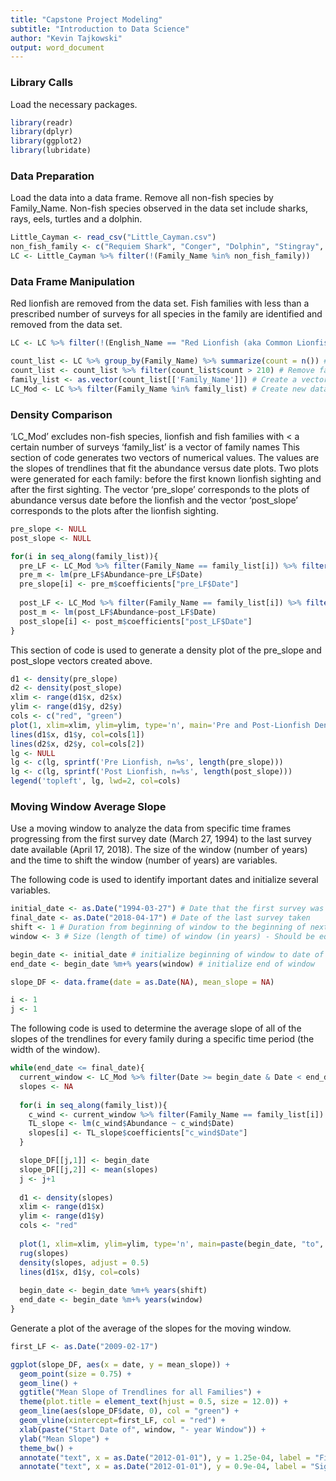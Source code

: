```yaml
---
title: "Capstone Project Modeling"
subtitle: "Introduction to Data Science"
author: "Kevin Tajkowski"
output: word_document
---
```


### Library Calls
Load the necessary packages.

```r
library(readr)
library(dplyr)
library(ggplot2)
library(lubridate)
```


### Data Preparation
Load the data into a data frame.  Remove all non-fish species by Family_Name.  Non-fish species observed in the data set include sharks, rays, eels, turtles and a dolphin.

```r
Little_Cayman <- read_csv("Little_Cayman.csv")
non_fish_family <- c("Requiem Shark", "Conger", "Dolphin", "Stingray", "Manta", "Moray", "Eagle Ray", "Snake Eel", "Carpet Shark", "Hammerhead Shark", "Electric Ray", "Round Stingrays", "Sea Turtles", "#N/A")
LC <- Little_Cayman %>% filter(!(Family_Name %in% non_fish_family))
```


### Data Frame Manipulation
Red lionfish are removed from the data set.  Fish families with less than a prescribed number of surveys for all species in the family are identified and removed from the data set.

```r
LC <- LC %>% filter(!(English_Name == "Red Lionfish (aka Common Lionfish)")) # Remove all lionfish surveys

count_list <- LC %>% group_by(Family_Name) %>% summarize(count = n()) # Survey count for each family
count_list <- count_list %>% filter(count_list$count > 210) # Remove families with too few surveys
family_list <- as.vector(count_list[['Family_Name']]) # Create a vector list of family names
LC_Mod <- LC %>% filter(Family_Name %in% family_list) # Create new data frame with list
```


### Density Comparison
'LC_Mod' excludes non-fish species, lionfish and fish families with < a certain number of surveys
'family_list' is a vector of family names
This section of code generates two vectors of numerical values.  The values are the slopes of trendlines that fit the abundance versus date plots.  Two plots were generated for each family: before the first known lionfish sighting and after the first sighting.  The vector 'pre_slope' corresponds to the plots of abundance versus date before the lionfish and the vector 'post_slope' corresponds to the plots after the lionfish sighting.

```r
pre_slope <- NULL
post_slope <- NULL

for(i in seq_along(family_list)){
  pre_LF <- LC_Mod %>% filter(Family_Name == family_list[i]) %>% filter(Date < "2009-02-17")
  pre_m <- lm(pre_LF$Abundance~pre_LF$Date)
  pre_slope[i] <- pre_m$coefficients["pre_LF$Date"]
  
  post_LF <- LC_Mod %>% filter(Family_Name == family_list[i]) %>% filter(Date >= "2009-02-17")
  post_m <- lm(post_LF$Abundance~post_LF$Date)
  post_slope[i] <- post_m$coefficients["post_LF$Date"]
}
```

This section of code is used to generate a density plot of the pre_slope and post_slope vectors created above.
```r
d1 <- density(pre_slope)
d2 <- density(post_slope)
xlim <- range(d1$x, d2$x)
ylim <- range(d1$y, d2$y)
cols <- c("red", "green")
plot(1, xlim=xlim, ylim=ylim, type='n', main='Pre and Post-Lionfish Density Comparison', xlab='Slope of Trendline fit to Family Abundance Data', ylab='Density')
lines(d1$x, d1$y, col=cols[1])
lines(d2$x, d2$y, col=cols[2])
lg <- NULL
lg <- c(lg, sprintf('Pre Lionfish, n=%s', length(pre_slope)))
lg <- c(lg, sprintf('Post Lionfish, n=%s', length(post_slope)))
legend('topleft', lg, lwd=2, col=cols)
```


### Moving Window Average Slope
Use a moving window to analyze the data from specific time frames progressing from the first survey date (March 27, 1994) to the last survey date available (April 17, 2018).  The size of the window (number of years) and the time to shift the window (number of years) are variables.

The following code is used to identify important dates and initialize several variables.
```r
initial_date <- as.Date("1994-03-27") # Date that the first survey was taken
final_date <- as.Date("2018-04-17") # Date of the last survey taken
shift <- 1 # Duration from beginning of window to the beginning of next window (in years)
window <- 3 # Size (length of time) of window (in years) - Should be equal to or larger than 'shift'

begin_date <- initial_date # initialize beginning of window to date of first survey
end_date <- begin_date %m+% years(window) # initialize end of window

slope_DF <- data.frame(date = as.Date(NA), mean_slope = NA)

i <- 1
j <- 1
```

The following code is used to determine the average slope of all of the slopes of the trendlines for every family during a specific time period (the width of the window).
```r
while(end_date <= final_date){
  current_window <- LC_Mod %>% filter(Date >= begin_date & Date < end_date)
  slopes <- NA
  
  for(i in seq_along(family_list)){
    c_wind <- current_window %>% filter(Family_Name == family_list[i])
    TL_slope <- lm(c_wind$Abundance ~ c_wind$Date)
    slopes[i] <- TL_slope$coefficients["c_wind$Date"]
  }

  slope_DF[[j,1]] <- begin_date
  slope_DF[[j,2]] <- mean(slopes)
  j <- j+1
  
  d1 <- density(slopes)
  xlim <- range(d1$x)
  ylim <- range(d1$y)
  cols <- "red"
  
  plot(1, xlim=xlim, ylim=ylim, type='n', main=paste(begin_date, "to", end_date, "\nWindow length:", window, "years"), xlab='Slope of Trendline fit to Family Abundance Data', ylab='Density')
  rug(slopes)
  density(slopes, adjust = 0.5)
  lines(d1$x, d1$y, col=cols)
  
  begin_date <- begin_date %m+% years(shift)
  end_date <- begin_date %m+% years(window)
}
```

Generate a plot of the average of the slopes for the moving window.
```r

first_LF <- as.Date("2009-02-17")

ggplot(slope_DF, aes(x = date, y = mean_slope)) +
  geom_point(size = 0.75) +
  geom_line() +
  ggtitle("Mean Slope of Trendlines for all Families") +
  theme(plot.title = element_text(hjust = 0.5, size = 12.0)) +
  geom_line(aes(slope_DF$date, 0), col = "green") +
  geom_vline(xintercept=first_LF, col = "red") +
  xlab(paste("Start Date of", window, "- year Window")) +
  ylab("Mean Slope") +
  theme_bw() +
  annotate("text", x = as.Date("2012-01-01"), y = 1.25e-04, label = "First Lionfish", col = "red") +
  annotate("text", x = as.Date("2012-01-01"), y = 0.9e-04, label = "Sighting", col = "red")

```

